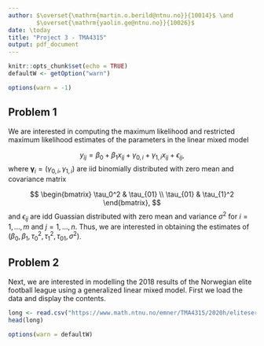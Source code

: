 ```yaml
---
author: $\overset{\mathrm{martin.o.berild@ntnu.no}}{10014}$ \and
        $\overset{\mathrm{yaolin.ge@ntnu.no}}{10026}$
date: \today
title: "Project 3 - TMA4315"
output: pdf_document
---
```


```r
knitr::opts_chunk$set(echo = TRUE)
defaultW <- getOption("warn") 

options(warn = -1) 
```

## Problem 1 

We are interested in computing the maximum likelihood and restricted maximum likelihood estimates of the parameters in the linear mixed model 

$$
y_{ij} = \beta_0 + \beta_1x_{ij} + \gamma_{0,i} + \gamma_{1,i}x_{ij} + \epsilon_{ij},
$$
where $\boldsymbol{\gamma}_i = (\gamma_{0,i},\gamma_{1,i})$ are iid binomially distributed with zero mean and covariance matrix

$$
\begin{bmatrix}
\tau_0^2 & \tau_{01} \\
\tau_{01} & \tau_{1}^2
\end{bmatrix},
$$
and $\epsilon_{ij}$ are idd Guassian distributed with zero mean and variance $\sigma^2$ for $i = 1,\dots,m$ and $j=1,\dots,n$. Thus, we are interested in obtaining the estimates of $(\beta_0,\beta_1,\tau_0^2,\tau_1^2,\tau_{01},\sigma^2)$. 


## Problem 2

Next, we are interested in modelling the 2018 results of the Norwegian elite football league using a generalized linear mixed model. First we load the data and display the contents.

```r
long <- read.csv("https://www.math.ntnu.no/emner/TMA4315/2020h/eliteserie.csv", colClasses = c("factor","factor","factor","numeric"))
head(long)
```



```r
options(warn = defaultW)
```